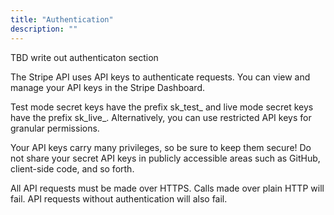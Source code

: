 ```yaml
---
title: "Authentication"
description: ""
---
```


TBD write out authenticaton section

The Stripe API uses API keys to authenticate requests. You can view and manage your API keys in the Stripe Dashboard.

Test mode secret keys have the prefix sk_test_ and live mode secret keys have the prefix sk_live_. Alternatively, you can use restricted API keys for granular permissions.

Your API keys carry many privileges, so be sure to keep them secure! Do not share your secret API keys in publicly accessible areas such as GitHub, client-side code, and so forth.

All API requests must be made over HTTPS. Calls made over plain HTTP will fail. API requests without authentication will also fail.

